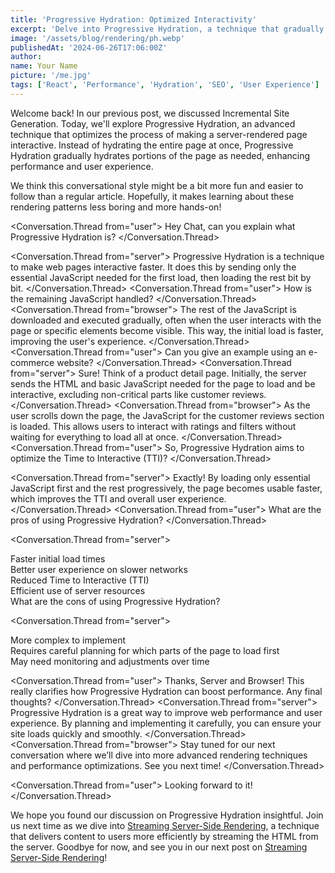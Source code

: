 ```yaml
---
title: 'Progressive Hydration: Optimized Interactivity'
excerpt: 'Delve into Progressive Hydration, a technique that gradually hydrates portions of the page for improved performance.'
image: '/assets/blog/rendering/ph.webp'
publishedAt: '2024-06-26T17:06:00Z'
author:
name: Your Name
picture: '/me.jpg'
tags: ['React', 'Performance', 'Hydration', 'SEO', 'User Experience']
---
```


Welcome back! In our previous post, we discussed Incremental Site Generation. Today, we'll explore Progressive Hydration, an advanced technique that optimizes the process of making a server-rendered page interactive. Instead of hydrating the entire page at once, Progressive Hydration gradually hydrates portions of the page as needed, enhancing performance and user experience.

We think this conversational style might be a bit more fun and easier to follow than a regular article. Hopefully, it makes learning about these rendering patterns less boring and more hands-on!

<Conversation>
  
  <Conversation.Thread from="user">
    Hey Chat, can you explain what Progressive Hydration is?
  </Conversation.Thread>

<Conversation.Thread from="server">
  Progressive Hydration is a technique to make web pages interactive
  faster. It does this by sending only the essential JavaScript needed
  for the first load, then loading the rest bit by bit.
</Conversation.Thread>
<Conversation.Thread from="user">
  How is the remaining JavaScript handled?
</Conversation.Thread>
<Conversation.Thread from="browser">
  The rest of the JavaScript is downloaded and executed gradually,
  often when the user interacts with the page or specific elements
  become visible. This way, the initial load is faster, improving the
  user's experience.
</Conversation.Thread>
<Conversation.Thread from="user">
  Can you give an example using an e-commerce website?
</Conversation.Thread>
<Conversation.Thread from="server">
  Sure! Think of a product detail page. Initially, the server sends
  the HTML and basic JavaScript needed for the page to load and be
  interactive, excluding non-critical parts like customer reviews.
</Conversation.Thread>
<Conversation.Thread from="browser">
  As the user scrolls down the page, the JavaScript for the customer
  reviews section is loaded. This allows users to interact with
  ratings and filters without waiting for everything to load all at
  once.
</Conversation.Thread>
<Conversation.Thread from="user">
  So, Progressive Hydration aims to optimize the Time to Interactive
  (TTI)?
</Conversation.Thread>

<Conversation.Thread from="server">
  Exactly! By loading only essential JavaScript first and the rest
  progressively, the page becomes usable faster, which improves the
  TTI and overall user experience.
</Conversation.Thread>
<Conversation.Thread from="user">
  What are the pros of using Progressive Hydration?
</Conversation.Thread>

<Conversation.Thread from="server">
  <div>Faster initial load times</div>
  <div>Better user experience on slower networks</div>
  <div>Reduced Time to Interactive (TTI)</div>
  <div>Efficient use of server resources</div>
</Conversation.Thread>
<Conversation.Thread from="user">
  What are the cons of using Progressive Hydration?
</Conversation.Thread>

<Conversation.Thread from="server">
  <div>More complex to implement</div>
  <div>
    Requires careful planning for which parts of the page to load
    first
  </div>
  <div>May need monitoring and adjustments over time</div>
</Conversation.Thread>

<Conversation.Thread from="user">
  Thanks, Server and Browser! This really clarifies how Progressive
  Hydration can boost performance. Any final thoughts?
</Conversation.Thread>
<Conversation.Thread from="server">
  Progressive Hydration is a great way to improve web performance and
  user experience. By planning and implementing it carefully, you can
  ensure your site loads quickly and smoothly.
</Conversation.Thread>
<Conversation.Thread from="browser">
  Stay tuned for our next conversation where we’ll dive into more
  advanced rendering techniques and performance optimizations. See you
  next time!
</Conversation.Thread>

<Conversation.Thread from="user">
  Looking forward to it!
</Conversation.Thread>

</Conversation>

We hope you found our discussion on Progressive Hydration insightful. Join us next time as we dive into [Streaming Server-Side Rendering](/blogs/streaming-server-side-rendering-efficient-content-delivery), a technique that delivers content to users more efficiently by streaming the HTML from the server. Goodbye for now, and see you in our next post on [Streaming Server-Side Rendering](/blogs/streaming-server-side-rendering-efficient-content-delivery)!
